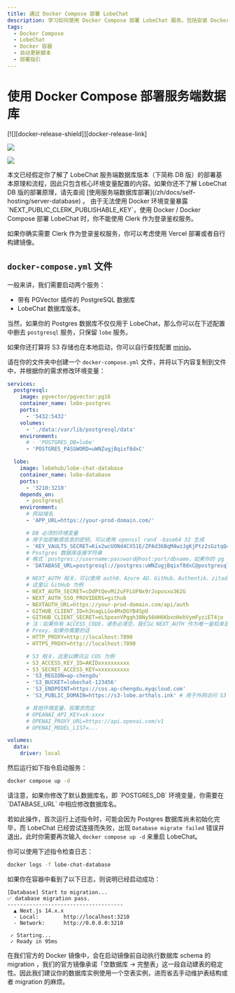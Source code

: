 ```yaml
---
title: 通过 Docker Compose 部署 LobeChat
description: 学习如何使用 Docker Compose 部署 LobeChat 服务，包括安装 Docker 容器环境和自动更新脚本设置。
tags:
  - Docker Compose
  - LobeChat
  - Docker 容器
  - 自动更新脚本
  - 部署指引
---
```


# 使用 Docker Compose 部署服务端数据库

<div style={{display:"flex", gap: 4}}>
  [![][docker-release-shield]][docker-release-link]

[![][docker-size-shield]][docker-size-link]

[![][docker-pulls-shield]][docker-pulls-link]

</div>

<Callout type="info">
  本文已经假定你了解了 LobeChat 服务端数据库版本（下简称 DB
  版）的部署基本原理和流程，因此只包含核心环境变量配置的内容。如果你还不了解 LobeChat DB
  版的部署原理，请先查阅 [使用服务端数据库部署](/zh/docs/self-hosting/server-database) 。
</Callout>

<Callout type="warning">
  由于无法使用 Docker 环境变量暴露 `NEXT_PUBLIC_CLERK_PUBLISHABLE_KEY`，使用 Docker / Docker Compose
  部署 LobeChat 时，你不能使用 Clerk 作为登录鉴权服务。

  如果你确实需要 Clerk 作为登录鉴权服务，你可以考虑使用 Vercel 部署或者自行构建镜像。
</Callout>

## `docker-compose.yml` 文件

一般来讲，我们需要启动两个服务：

- 带有 PGVector 插件的 PostgreSQL 数据库
- LobeChat 数据库版本。

当然，如果你的 Postgres 数据库不仅仅用于 LobeChat，那么你可以在下述配置中删去 `postgresql` 服务，只保留 `lobe` 服务。

如果你还打算将 S3 存储也在本地启动，你可以自行查找配置 [minio](https://github.com/minio/minio)。

请在你的文件夹中创建一个 `docker-compose.yml` 文件，并将以下内容复制到文件中，并根据你的需求修改环境变量：

```yaml
services:
  postgresql:
    image: pgvector/pgvector:pg16
    container_name: lobe-postgres
    ports:
      - '5432:5432'
    volumes:
      - './data:/var/lib/postgresql/data'
    environment:
      # - 'POSTGRES_DB=lobe'
      - 'POSTGRES_PASSWORD=uWNZugjBqixf8dxC'

  lobe:
    image: lobehub/lobe-chat-database
    container_name: lobe-database
    ports:
      - '3210:3210'
    depends_on:
      - postgresql
    environment:
      # 网站域名
      - 'APP_URL=https://your-prod-domain.com/'

      # DB 必须的环境变量
      # 用于加密敏感信息的密钥，可以使用 openssl rand -base64 32 生成
      - 'KEY_VAULTS_SECRET=Kix2wcUONd4CX51E/ZPAd36BqM4wzJgKjPtz2sGztqQ='
      # Postgres 数据库连接字符串
      # 格式：postgres://username:password@host:port/dbname，如果你的 pg 实例为 Docker 容器，请使用容器名
      - 'DATABASE_URL=postgresql://postgres:uWNZugjBqixf8dxC@postgresql:5432/postgres'

      # NEXT_AUTH 相关，可以使用 auth0、Azure AD、GitHub、Authentik、zitadel 等，如有其他接入诉求欢迎提 PR
      # 这里以 GitHub 为例
      - NEXT_AUTH_SECRET=cDdPtQevMi2uFFLUFNx9rJoposxo362G
      - NEXT_AUTH_SSO_PROVIDERS=github
      - NEXTAUTH_URL=https://your-prod-domain.com/api/auth
      - GITHUB_CLIENT_ID=h3nagLLGo4MxDGYB4SpU
      - GITHUB_CLIENT_SECRET=eL5poxnVPggh38Ny56HH6KbxnHehVymFyziET4jo
      # 注：如果你有 ACCESS_CODE，请务必清空，我们以 NEXT_AUTH 作为唯一鉴权来源
      # Proxy，如果你需要的话
      - HTTP_PROXY=http://localhost:7890
      - HTTPS_PROXY=http://localhost:7890

      # S3 相关，这里以腾讯云 COS 为例
      - S3_ACCESS_KEY_ID=AKIDxxxxxxxxxx
      - S3_SECRET_ACCESS_KEY=xxxxxxxxxx
      - 'S3_REGION=ap-chengdu'
      - 'S3_BUCKET=lobechat-123456'
      - 'S3_ENDPOINT=https://cos.ap-chengdu.myqcloud.com'
      - 'S3_PUBLIC_DOMAIN=https://s3-lobe.arthals.ink' # 用于外网访问 S3 的公共域名，需配置 CORS

      # 其他环境变量，视需求而定
      # OPEANAI_API_KEY=sk-xxxx
      # OPENAI_PROXY_URL=https://api.openai.com/v1
      # OPENAI_MODEL_LIST=...

volumes:
  data:
    driver: local
```

然后运行如下指令启动服务：

```sh
docker compose up -d
```

<Callout type="warning">
请注意，如果你修改了默认数据库名，即 `POSTGRES_DB` 环境变量，你需要在 `DATABASE_URL` 中相应修改数据库名。

若如此操作，首次运行上述指令时，可能会因为 Postgres 数据库尚未初始化完毕，而 LobeChat 已经尝试连接而失败，出现 `Database migrate failed` 错误并退出，此时你需要再次输入 `docker compose up -d` 来重启 LobeChat。

</Callout>

你可以使用下述指令检查日志：

```sh
docker logs -f lobe-chat-database
```

如果你在容器中看到了以下日志，则说明已经启动成功：

```log
[Database] Start to migration...
✅ database migration pass.
-------------------------------------
  ▲ Next.js 14.x.x
  - Local:        http://localhost:3210
  - Network:      http://0.0.0.0:3210

 ✓ Starting...
 ✓ Ready in 95ms
```

<Callout type="tip">
  在我们官方的 Docker 镜像中，会在启动镜像前自动执行数据库 schema 的 migration
  ，我们的官方镜像承诺「空数据库 ->
  完整表」这一段自动建表的稳定性。因此我们建议你的数据库实例使用一个空表实例，进而省去手动维护表结构或者
  migration 的麻烦。
</Callout>

[docker-pulls-link]: https://hub.docker.com/r/lobehub/lobe-chat-database
[docker-pulls-shield]: https://img.shields.io/docker/pulls/lobehub/lobe-chat-database?color=45cc11&labelColor=black&style=flat-square
[docker-release-link]: https://hub.docker.com/r/lobehub/lobe-chat-database
[docker-release-shield]: https://img.shields.io/docker/v/lobehub/lobe-chat-database?color=369eff&label=docker&labelColor=black&logo=docker&logoColor=white&style=flat-square
[docker-size-link]: https://hub.docker.com/r/lobehub/lobe-chat-database
[docker-size-shield]: https://img.shields.io/docker/image-size/lobehub/lobe-chat-database?color=369eff&labelColor=black&style=flat-square
